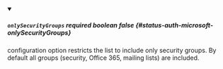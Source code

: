 
<details className="config-field" data-expandable="false" open>
<summary>

##### `onlySecurityGroups` <span className="config-field-required" data-required="false">required</span> <span className="config-field-type">boolean</span> <span className="config-field-default">false</span> <span className="config-field-enum"></span> {#status-auth-microsoft-onlySecurityGroups}

configuration option restricts the list to include only security groups. By default all groups (security, Office 365, mailing lists) are included.

</summary>



</details>
